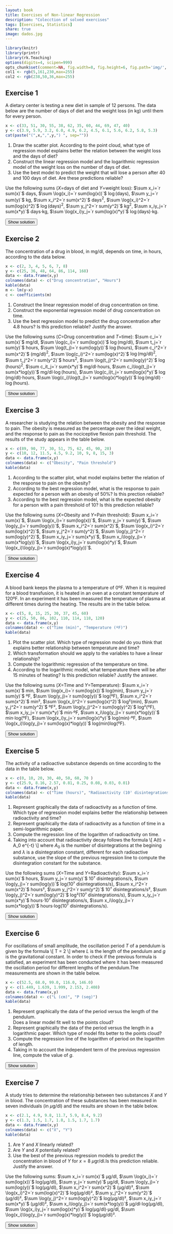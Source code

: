 ```yaml
---
layout: book
title: Exercises of Non-linear Regression
description: "Colecction of solved exercises"
tags: [Exercises, Statistics]
share: true
image: dados.jpg
---
```


```r
library(knitr)
library(printr)
library(rk.Teaching)
options(digits=4, scipen=999)
opts_chunk$set(comment=NA, fig.width=8, fig.height=6, fig.path='img/', fig.align="center", dev="svg", digits=4, echo=FALSE, warning=FALSE, message=FALSE)
col1 <- rgb(5,161,230,max=255)
col2 <- rgb(238,50,36,max=255)
```

## Exercise 1
A dietary center is testing a new diet in sample of 12 persons. The data below are the number of days of diet and the weight loss (in kg) until them for every person.
```r
x <- c(33, 51, 30, 55, 38, 62, 35, 60, 44, 69, 47, 40)
y <- c(3.9, 5.9, 3.2, 6.0, 4.9, 6.2, 4.5, 6.1, 5.6, 6.2, 5.8, 5.3)
cat(paste("(",x,",",y,") ", sep=""))
```

1. Draw the scatter plot. According to the point cloud, what type of regression model explains better the relation between the weight loss and the days of diet?
2. Construct the linear regression model and the logarithmic regression model of the weight loss on the number of days of diet.
3. Use the best model to predict the weight that will lose a person after 40 and 100 days of diet. Are these predictions reliable?

Use the following sums ($X$=days of diet and $Y$=weight loss):
$\sum x_i=`r sum(x)`$ days, $\sum \log(x_i)=`r sum(log(x))`$ $\log(\mbox{days})$, $\sum y_j=`r sum(y)`$ kg, $\sum x_i^2=`r sum(x^2)`$ days$^2$, $\sum \log(x_i)^2=`r sum(log(x)^2)`$ $\log(\mbox{days})^2$, $\sum y_j^2=`r sum(y^2)`$ kg$^2$, $\sum x_iy_j=`r sum(x*y)`$ days$\cdot$kg, $\sum \log(x_i)y_j=`r sum(log(x)*y)`$ $\log(\mbox{days})\cdot$kg.

<div><button class="solution">Show solution</button></div>
<div id="solution" style="display: none">
1.
```r
plot(x, y, main="Scatter plot of days of diet and weight loss", xlab="Days of diet", ylab="Weight loss (kg)", pch=16, col=col1)
m <- lm(y~x)
c <- coefficients(m)
```
2. Linear model<br/>
$\bar x=`r mean(x)`$ days, $s_x^2=`r variance(x)`$ days$^2$.<br/>
$\bar y=`r mean(y)`$ kg, $s_y^2=`r variance(y)`$ kg$^2$.<br/>
$s_{xy}=`r covariance(x,y)`$ days$\cdot$kg.<br/>
Regression line of weight loss on days of diet: $y=`r c[1]` + `r c[2]`x$.<br/>
$r^2=`r summary(m)$r.squared`$.<br/>
```r
x <- log(x)
m <- lm(y~x)
c <- coefficients(m)
```
Logartihmic model<br/>
$\overline{\log(x)}=`r mean(x)`$ log(days), $s_{\log(x)}^2=`r variance(x)`$ log(days)$^2$.<br/>
$s_{\log(x)y}=`r covariance(x,y)`$ log(days)$\cdot$kg.<br/>
Logartihmic model of weight loss on days of diet: $y=`r c[1]` + `r c[2]`\log(x)$.<br/>
$r^2=`r summary(m)$r.squared`$.<br/>
3. $y(40)=`r c[1]+c[2]*log(40)`$ kg and $y(100)=`r c[1]+c[2]*log(100)`$ kg. The predictions are reliable because the coefficient of determination is close to 1, but the last one is less reiable as 100 is far from the observed range of values in the sample. 
</div>

## Exercise 2
The concentration of a drug in blood, in mg/dl, depends on time, in hours, according to the data below.

```r
x <- c(2, 3, 4, 5, 6, 7, 8)
y <- c(25, 36, 48, 64, 86, 114, 168)
data <- data.frame(x,y)
colnames(data) <- c("Drug concentration", "Hours")
kable(data)
m <- lm(y~x)
c <- coefficients(m)
```

1. Construct the linear regression model of drug concentration on time.
2. Construct the exponential regression model of drug concentration on time.
3. Use the best regression model to predict the drug concentration after $4.8$ hours? Is this prediction reliable? Justify the answer.

Use the following sums ($C$=Drug concentration and $T$=time): $\sum c_i=`r sum(x)`$ mg/dl, $\sum \log(c_i)=`r sum(log(x))`$ $\log(\mbox{mg/dl})$, $\sum t_j=`r sum(y)`$ hours, $\sum \log(t_j)=`r sum(log(y))`$ $\log(\mbox{hours})$, $\sum c_i^2=`r sum(x^2)`$ (mg/dl)$^2$, $\sum \log(c_i)^2=`r sum(log(x)^2)`$ $\log(\mbox{mg/dl})^2$, $\sum t_j^2=`r sum(y^2)`$ hours$^2$, $\sum \log(t_j)^2=`r sum(log(y)^2)`$ $\log(\mbox{hours})^2$, $\sum c_it_j=`r sum(x*y)`$ mg/dl$\cdot$hours, $\sum c_i\log(t_j)=`r sum(x*log(y))`$ mg/dl$\cdot\log(\mbox{hours})$, $\sum \log(c_i)t_j=`r sum(log(x)*y)`$ $\log(\mbox{mg/dl})\cdot$hours, $\sum \log(c_i)\log(t_j)=`r sum(log(x)*log(y))`$   $\log(\mbox{mg/dl})\cdot\log(\mbox{hours})$.

<div><button class="solution">Show solution</button></div>
<div id="solution" style="display: none">
1. $\bar x=`r mean(x)`$ hours, $s_x^2=`r variance(x)`$ hours$^2$.<br/>
$\bar y=`r mean(y)`$ mg/dl, $s_y^2=`r variance(y)`$ (mg/dl)$^2$.<br/>
$s_{xy}=`r covariance(x,y)`$ hours$\cdot$mg/dl.<br/>
Regression line of drug concentration on time: $y=`r c[1]` + `r c[2]`x$.<br/>
$r^2=`r summary(m)$r.squared`$.<br/>
2.
```r
y <- log(y)
m <- lm(y~x)
c <- coefficients(m)
```
$\overline{\log(y)}=`r mean(y)`$ log(mg/dl), $s_{\log(y)}^2=`r variance(y)`$ log(mg/dl)$^2$.<br/>
$s_{x\log(y)}=`r covariance(x,y)`$ hours$\cdot$log(mg/dl).<br/>
Exponential model of drug concentration on time: $y=e^{`r c[1]` + `r c[2]`x}$.<br/>
$r^2=`r summary(m)$r.squared`$.<br/>
3. $y(4.8)=`r exp(c[1]+c[2]*4.8)`$ mg/dl. 
</div>

## Exercise 3
A researcher is studying the relation between the obesity and the response to pain. The obesity is measured as the percentage over the ideal weight, and the response to pain as the nociceptive flexion pain threshold. The results of the study appears in the table below.

```r
x <- c(89, 90, 77, 30, 51, 75, 62, 45, 90, 20)
y <- c(10, 12, 11.5, 4.5, 9.2, 10, 9, 8, 15, 3)
data <- data.frame(x,y)
colnames(data) <- c("Obesity", "Pain threshold")
kable(data)
```

1. According to the scatter plot, what model explains better the relation of the response to pain on the obesity?
2. According to the best regression model, what is the response to pain expected for a person with an obesity of 50%? Is this prection reliable?
3. According to the best regression model, what is the expected obesity for a person with a pain threshold of 10? Is this prediction reliable?

Use the following sums ($X$=Obesity and $Y$=Pain threshold):
$\sum x_i=`r sum(x)`$, $\sum \log(x_i)=`r sum(log(x))`$, $\sum y_j=`r sum(y)`$, $\sum \log(y_j)=`r sum(log(y))`$, $\sum x_i^2=`r sum(x^2)`$, $\sum \log(x_i)^2=`r sum(log(x)^2)`$, $\sum y_j^2=`r sum(y^2)`$, $\sum \log(y_j)^2=`r sum(log(y)^2)`$, $\sum x_iy_j=`r sum(x*y)`$, $\sum x_i\log(y_j)=`r sum(x*log(y))`$, $\sum \log(x_i)y_j=`r sum(log(x)*y)`$, $\sum \log(x_i)\log(y_j)=`r sum(log(x)*log(y))`$.

<div><button class="solution">Show solution</button></div>
<div id="solution" style="display: none">
1.
```r
plot(x, y, main="Scatter plot of obesity and pain threshold", xlab="Obesity (% over ideal weight)", ylab="Nociceptive flexion pain threshold", pch=16, col=col1)
m <- lm(y~x)
c <- coefficients(m)
```
2. Linear model<br/>
$\bar x=`r mean(x)`$, $s_x^2=`r variance(x)`$.<br/>
$\bar y=`r mean(y)`$, $s_y^2=`r variance(y)`$.<br/>
$s_{xy}=`r cov(x,y)`$.<br/>
Regression line of pain threshold on obesity: $y=`r c[1]` + `r c[2]`x$.<br/>
$r^2=`r summary(m)$r.squared`$.
```r
x <- log(x)
m <- lm(y~x)
c <- coefficients(m)
```
Logartihmic model<br/>
$\overline{\log(x)}=`r mean(x)`$, $s_{\log(x)}^2=`r variance(x)`$.<br/>
$s_{\log(x)y}=`r covariance(x,y)`$.<br/>
Logartihmic model of pain threshold on obesity: $y=`r c[1]` + `r c[2]`\log(x)$.<br/>
$r^2=`r summary(m)$r.squared`$.<br/>
$y(50)=`r c[1]+c[2]*log(50)`$.<br/>
3. 
```r
m <- lm(x~y)
c <- coefficients(m)
```
Exponential model of obesity on pain threshold: $x=e^{`r c[1]` + `r c[2]`y}$.<br/>
$x(10)=`r exp(c[1]+c[2]*10)`$. 
</div>


## Exercise 4
A blood bank keeps the plasma to a temperature of 0ºF.
When it is required for a blood transfusion, it is heated in an oven at a constant temperature of 120ºF.
In an experiment it has been measured the temperature of plasma at different times during the heating. 
The results are in the table below.

```r
x <- c(5, 8, 15, 25, 30, 37, 45, 60)
y <- c(25, 50, 86, 102, 110, 114, 118, 120)
data <- data.frame(x,y)
colnames(data) <- c("Time (min)", "Temperature (ºF)")
kable(data)
```

1. Plot the scatter plot. 
Which type of regression model do you think that explains better relationship between temperature and time?
2. Which transformation should we apply to the variables to have a linear relationship?
3. Compute the logarithmic regression of the temperature on time.
4. According to the logarithmic model, what temperature there will be after 15 minutes of heating?
Is this prediction reliable? Justify the answer.

Use the following sums ($X$=Time and $Y$=Temperature):
$\sum x_i=`r sum(x)`$ min, $\sum \log(x_i)=`r sum(log(x))`$ log(min), $\sum y_j=`r sum(y)`$ ºF, $\sum \log(y_j)=`r sum(log(y))`$ log(ºF), $\sum x_i^2=`r sum(x^2)`$ min², $\sum \log(x_i)^2=`r sum(log(x)^2)`$ log²(min), $\sum y_j^2=`r sum(y^2)`$ ºF², $\sum \log(y_j)^2=`r sum(log(y)^2)`$ log²(ºF), $\sum x_iy_j=`r sum(x*y)`$ min⋅ºF, $\sum x_i\log(y_j)=`r sum(x*log(y))`$ min⋅log(ºF), $\sum \log(x_i)y_j=`r sum(log(x)*y)`$ log(min)⋅ºF, $\sum \log(x_i)\log(y_j)=`r sum(log(x)*log(y))`$ log(min)log(ºF).

<div><button class="solution">Show solution</button></div>
<div id="solution" style="display: none">
1. 
```r
plot(x, y, main="Scatter plot of plasma temperature on time", xlab="Time (min)", ylab="Temperature (ºF)", pch=16, col=col1)
```
A logarithmic model.<br/>
2. Apply a logarithmic transformation to time $z=\log(x)$. <br/>
```r
z <- log(x)
m <- lm(y~z)
c <- coefficients(m)
```
3. $\bar z=`r mean(x)`$ log(min), $s_z^2=`r variance(z)`$ log²(min).<br/>
$\bar y=`r mean(y)`$ ºF, $s_y^2=`r variance(y)`$ ºF².<br/>
$s_{zy}=`r covariance(z,y)`$ log(min)ºF.<br/>
Logarithmic model of temperature on time: $y=`r c[1]` + `r c[2]`\log(x)$.<br/>
4. $y(15)=`r c[1]+c[2]*log(15)`$ ºF.<br/>
$r^2=`r summary(m)$r.squared`$, that is close to 1, so the prediction is reliable.
</div>


## Exercise 5
The activity of a radioactive substance depends on time according to the data in the table below.
```r
x <- c(0, 10, 20, 30, 40, 50, 60, 70 )
y <- c(25.9, 8.16, 2.57, 0.81, 0.25, 0.08, 0.03, 0.01)
data <- data.frame(x,y)
colnames(data) <- c("Time (hours)", "Radioactivity (10⁷ disintegrations/s)")
kable(data)
```

1. Represent graphically the data of radioactivity as a function of time.
Which type of regression model explains better the relationship between radioactivity and time?
2. Represent graphically the data of radioactivity as a function of time in a semi-logarithmic paper.
3. Compute the regression line of the logarithm of radioactivity on time.
4. Taking into account that radioactivity decay follows the formula
\\[
A(t) = A_0 e^{-\lambda t}
\\]
where $A_0$ is the number of disintegrations at the begining and $\lambda$ is a disintegration constant, different for each radioactive substance, use the slope of the previous regression line to compute the disintegration constant for the substance. 

Use the following sums ($X$=Time and $Y$=Radioactivity):
$\sum x_i=`r sum(x)`$ hours, $\sum y_j=`r sum(y)`$ 10⁷ disintegrations/s, $\sum \log(y_j)=`r sum(log(y))`$ log(10⁷ disintegrations/s), $\sum x_i^2=`r sum(x^2)`$ hours², $\sum y_j^2=`r sum(y^2)`$ 10⁷ disintegrations/s², $\sum \log(y_j)^2=`r sum(log(y)^2)`$ log²(10⁷ disintegrations/s), $\sum x_iy_j=`r sum(x*y)`$ hours⋅10⁷ disintegrations/s, $\sum x_i\log(y_j)=`r sum(x*log(y))`$ hours⋅log(10⁷ disintegrations/s).

<div><button class="solution">Show solution</button></div>
<div id="solution" style="display: none">
1. 
```r
plot(x, y, main="Scatter plot of radioactivity on time", xlab="Time (hours)", ylab="Radioactivity (10^7 disintegrations/s)", pch=16, col=col1) 
```
2. 
```r
plot(x, y, main="Scatter plot of radioactivity on time", xlab="Time (hours)", ylab="Radioactivity (10^7 disintegrations/s)", pch=16, col=col1, log="y") 
```
```r
z <- log(y)
m <- lm(z~x)
c <- coefficients(m)
```
3. $\bar x=`r mean(x)`$ hours, $s_x^2=`r variance(x)`$ hours².<br/>
$\bar z=`r mean(z)`$ log(10⁷ disintegrations/s), $s_z^2=`r variance(z)`$ log(10⁷ disintegrations/s)^2.<br/>
$s_{xz}=`r covariance(x,z)`$ hours⋅log(10⁷ disintegrations/s)<br/>
Regression line of logarithm of radioactivity on time: $z=`r c[1]` + `r c[2]`x$.<br/>
4. $\lambda=`r -c[2]`$.
</div>

## Exercise 6
For oscillations of small amplitude, the oscillation period $T$ of a pendulum is given by the formula
\\[
T = 2\pi\sqrt{\frac{L}{g}}
\\]
where $L$ is the length of the pendulum and $g$ is the gravitational constant. In order to check if the previous formula is satisfied, an experiment has been conducted where it has been measured the oscillation period for different lengths of the pendulum.The measurements are shown in the table below.
```r
x <- c(52.5, 68.0, 99.0, 116.0, 146.0)
y <- c(1.449, 1.639, 1.999, 2.153, 2.408)
data <- data.frame(x,y)
colnames(data) <- c("L (cm)", "P (seg)")
kable(data)
```

1. Represent graphically the data of the period versus the length of the pendulum.  
Does a linear model fit well to the points cloud?
2. Represent graphically the data of the period versus the length in a logarithmic paper.
Which type of model fits better to the points cloud?
3. Compute the regression line of the logarithm of period on the logarithm of length.
4. Taking in to account the independent term of the previous regression line, compute the value of $g$.

<div><button class="solution">Show solution</button></div>
<div id="solution" style="display: none">
1. 
```r
plot(x, y, main="Scatter plot of period on length of a pendulum", xlab="Length (cm)", ylab="Period (seg)", pch=16, col=col1) 
```
The linear model fits well to the points cloud. <br/>
```r
plot(x, y, main="Scatter plot of period on length of a pendulum", xlab="Length (cm)", ylab="Period (seg)", pch=16, col=col1, log="xy") 
```
2. The model that best fits the points cloud is linear. <br/>
3. Naming $X$ to the logarithm of length and $Y$ to the logarithm of period, <br/>
```r
x <- log(x)
y <- log(y)
m <- lm(y~x)
c <- coefficients(m)
```
$\bar x=`r mean(x)`$ log(cm), $s_x^2=`r variance(x)`$ log(cm)².<br/>
$\bar y=`r mean(y)`$ log(s), $s_y^2=`r variance(y)`$ log(s)².<br/>
$s_{xy}=`r covariance(x,y)`$ log(cm)log(s) <br/>
Regression line of Y on X: $y=`r c[1]` + `r c[2]`x$.<br/>
4. $g=`r (2*pi/exp(c[1]))^2` cm/s². 
</div>
  
## Exercise 7
A study tries to determine the relationship between two substances $X$ and $Y$ in blood.
The concentration of these substances has been measured in seven individuals (in $\mu$g/dl) and the results are shown in the table below. 
```r
x <- c(2.1, 4.9, 9.8, 11.7, 5.9, 8.4, 9.2)
y <- c(1.3, 1.5, 1.7, 1.8, 1.5, 1.7, 1.7)
data <- data.frame(x,y)
colnames(data) <- c("X", "Y")
kable(data)
```

1. Are $Y$ and $X$ linearly related?
2. Are $Y$ and $X$ potentially related?
3. Use the best of the previous regression models to predict the concentration in blood of $Y$ for $x=8$ $\mu$gr/dl.Is this prediction reliable. Justify the answer. 

Use the following sums:
$\sum x_i=`r sum(x)`$ μg/dl, $\sum \log(x_i)=`r sum(log(x))`$ log(μg/dl), $\sum y_j=`r sum(y)`$ μg/dl, $\sum \log(y_j)=`r sum(log(y))`$ log(μg/dl), $\sum x_i^2=`r sum(x^2)`$ (μg/dl)², $\sum \log(x_i)^2=`r sum(log(x)^2)`$ log(μg/dl)², $\sum y_j^2=`r sum(y^2)`$ (μg/dl)², $\sum \log(y_j)^2=`r sum(log(y)^2)`$ log(μg/dl)², $\sum x_iy_j=`r sum(x*y)`$ (μg/dl)², $\sum x_i\log(y_j)=`r sum(x*log(y))`$ μg/dl⋅log(μg/dl), $\sum \log(x_i)y_j=`r sum(log(x)*y)`$ log(μg/dl)⋅μg/dl, $\sum \log(x_i)\log(y_j)=`r sum(log(x)*log(y))`$ log(μg/dl)².

<div><button class="solution">Show solution</button></div>
<div id="solution" style="display: none">
1.
```r
m <- lm(y~x)
c <- coefficients(m)
```
$\bar x=`r mean(x)`$ μg/dl, $s_x^2=`r variance(x)`$ (μg/dl)².<br/>
$\bar z=`r mean(z)`$ μg/dl, $s_z^2=`r variance(z)`$ (μg/dl)².<br/>
$s_{xz}=`r covariance(x,z)`$ (μg/dl)² <br/>
Linear relation: $r^2=`r summary(m)$r.squared`$, that is close to 1, so there is a strong linear relation. <br/>
2. Naming $u=\log(x)$ and $v=\log(y)$, <br/>
```r
u <- log(x)
v <- log(y)
m2 <- lm(v~u)
```
$\bar u=`r mean(u)`$ log(μg/dl), $s_u^2=`r variance(u)`$ log(μg/dl)².<br/>
$\bar v=`r mean(v)`$ log(μg/dl), $s_v^2=`r variance(v)`$ log(μg/dl)².<br/>
$s_{uv}=`r covariance(u,v)`$ (μg/dl)² <br/>
Potential relation: $r^2=`r summary(m2)$r.squared`$, that is close to 1, so there is a strong potential relation, although the linear relation is a little bit stronger. <br/>
3. Regression line of $Y$ on $X$: $y=`r c[1]` + `r c[2]`x$.<br/>
$y(8)=`r c[1]+c[2]*8`$ μg/dl. The prediction is reliable since the linear coefficient of determination is close to 1.
</div>
